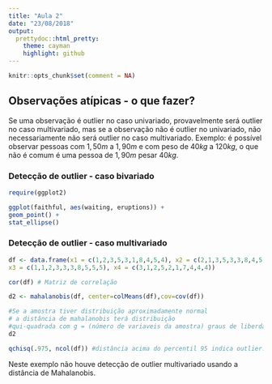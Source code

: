 ```yaml
---
title: "Aula 2"
date: "23/08/2018"
output:
  prettydoc::html_pretty:
    theme: cayman
    highlight: github
---
```


```r
knitr::opts_chunk$set(comment = NA)
```

##  Observações atípicas - o que fazer?

Se uma observação é outlier no caso univariado, provavelmente será outlier no caso multivariado, mas se a observação não é outlier no univariado, não necessariamente não será outlier no caso multivariado. Exemplo: é possível observar pessoas com $1,50m$ a $1,90m$ e com peso de $40kg$ a $120kg$, o que não é comum é uma pessoa de $1,90m$ pesar $40kg$.

### Detecção de outlier - caso bivariado

```r
require(ggplot2)

ggplot(faithful, aes(waiting, eruptions)) +
geom_point() +
stat_ellipse()
```

### Detecção de outlier - caso multivariado

```r
df <- data.frame(x1 = c(1,2,3,5,3,1,8,4,5,4), x2 = c(2,1,3,5,3,3,8,4,5,5),
x3 = c(1,1,2,3,3,3,8,5,5,5), x4 = c(3,1,2,5,2,1,7,4,4,4))

cor(df) # Matriz de correlação

d2 <- mahalanobis(df, center=colMeans(df),cov=cov(df))

#Se a amostra tiver distribuição aproximadamente normal
# a distância de mahalanobis terá distribuição
#qui-quadrada com g = (número de variaveis da amostra) graus de liberdade.
d2

qchisq(.975, ncol(df)) #distância acima do percentil 95 indica outlier.
```

Neste exemplo não houve detecção de outlier multivariado usando a distância de Mahalanobis.